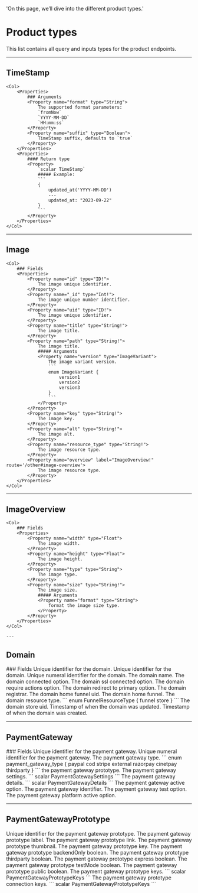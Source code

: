   'On this page, we’ll dive into the different product types.'

# Product types
This list contains all query and inputs types for the product endpoints.

---

## TimeStamp

	<Col>
		<Properties> 
			### Arguments
			<Property name="format" type="String">
				The supported format parameters:
				`fromNow`
				`YYYY-MM-DD`
				`HH:mm:ss`
			</Property>
			<Property name="suffix" type="Boolean">
				TimeStamp suffix, defaults to `true`
			</Property>
		</Properties>
		<Properties> 
			#### Return type
			<Property>
				`scalar TimeStamp`
				##### Example:
				```
				{
					updated_at('YYYY-MM-DD')
					---
					updated_at: "2023-09-22"
				}
				```
			</Property>
		</Properties> 
	</Col>

---

## Image

	<Col>
		### Fields
		<Properties> 
			<Property name="id" type="ID!">
				The image unique identifier.
			</Property>
			<Property name="_id" type="Int!">
				The image unique number identifier.
			</Property>
			<Property name="uid" type="ID!">
				The image unique identifier.
			</Property>
			<Property name="title" type="String!">
				The image title.
			</Property>
			<Property name="path" type="String!">
				The image title.
				##### Arguments
				<Property name="version" type="ImageVariant">
					The image variant version.
					```
					enum ImageVariant {
						version1
						version2
						version3
					}
					```
				</Property>
			</Property>
			<Property name="key" type="String!">
				The image key.
			</Property>
			<Property name="alt" type="String!">
				The image alt.
			</Property>
			<Property name="resource_type" type="String!">
				The image resource type.
			</Property>
			<Property name="overview" label="ImageOverview!" route='/other#image-overview'>
				The image resource type.
			</Property>
		</Properties> 
	</Col>

---

## ImageOverview

	<Col>
		### Fields
		<Properties> 
			<Property name="width" type="Float">
				The image width.
			</Property>
			<Property name="height" type="Float">
				The image height.
			</Property>
			<Property name="type" type="String">
				The image type.
			</Property>
			<Property name="size" type="String!">
				The image size.
				##### Arguments
				<Property name="format" type="String">
					format the image size type.
				</Property>
			</Property>
		</Properties> 
	</Col>

	---

## Domain

<Row>
  <Col>
		### Fields
		<Properties> 
			<Property name="id" type="ID!">
				Unique identifier for the domain.
			</Property>
			<Property name="uid" type="ID!">
				Unique identifier for the domain.
			</Property>
			<Property name="_id" type="Int!">
				Unique numeral identifier for the domain.
			</Property>
			<Property name="name" type="String!">
				The domain name.
			</Property>
			<Property name="connected" type="Boolean!">
				The domain connected option.
			</Property>
			<Property name="ssl_connected" type="Boolean!">
				The domain ssl connected option.
			</Property>
			<Property name="require_actions" type="Boolean!">
				The domain require actions option.
			</Property>
			<Property name="redirect_to_primary" type="Boolean!">
				The domain redirect to primary option.
			</Property>
			<Property name="registrar" type="String">
				The domain registrar.
			</Property>
			<Property name="home_funnel_uid" type="ID">
				The domain home funnel uid.
			</Property>
			<Property name="home_funnel" label="Funnel" type='/funnels/types#funnel'>
				The domain home funnel.
			</Property>
			<Property name="resource_type" type="FunnelResourceType">
				The domain resource type.
				```
				enum FunnelResourceType {
					funnel
					store
				}
				```
			</Property>
			<Property name="store_uid" type="ID">
				The domain store uid.
			</Property>
			<Property name="updated_at" label="TimeStamp!" route='/other#timestamp'>
				Timestamp of when the domain was updated.
			</Property>
			<Property name="created_at" label="TimeStamp!" route='/other#timestamp'>
				Timestamp of when the domain was created.
			</Property>
		</Properties>
  </Col>
</Row>

---

## PaymentGateway

<Row>
  <Col>
		### Fields
		<Properties> 
			<Property name="id" type="ID!">
				Unique identifier for the payment gateway.
			</Property>
			<Property name="_id" type="Int!">
				Unique numeral identifier for the payment gateway.
			</Property>
			<Property name="type" type="payment_gateway_type!">
				The payment gateway type.
				```
				enum payment_gateway_type {
					paypal
					cod
					stripe
					external
					razorpay
					cinetpay
					thirdparty
				}
				```
			</Property>
			<Property name="prototype" label="PaymentGatewayPrototype!" route='/other#payment-gateway-prototype'>
				the payment gateway prototype.
			</Property>
			<Property name="settings" type="PaymentGatewaySettings!">
				The payment gateway settings.
				```
				scalar PaymentGatewaySettings
				```
			</Property>
			<Property name="details" type="PaymentGatewayDetails!">
				The payment gateway details.
				```
				scalar PaymentGatewayDetails
				```
			</Property>
			<Property name="active" type="Boolean!">
				The payment gateway active option.
			</Property>
			<Property name="identifier" type="String!">
				The payment gateway identifier.
			</Property>
			<Property name="test" type="Boolean!">
				The payment gateway test option.
			</Property>
			<Property name="platform_active" type="Boolean!">
				The payment gateway platform active option.
			</Property>
		</Properties>
  </Col>
</Row>

---

## PaymentGatewayPrototype

<Row>  
	<Col>
		<Properties> 
			<Property name="id" type="ID!">
				Unique identifier for the payment gateway prototype.
			</Property>
			<Property name="label" type="String!">
				The payment gateway prototype label.
			</Property>
			<Property name="link" type="String!">
				The payment gateway prototype link.
			</Property>
			<Property name="thumbnail" type="String!">
				The payment gateway prototype thumbnail.
			</Property>
			<Property name="key" type="String!">
				The payment gateway prototype key.
			</Property>
			<Property name="backendOnly" type="Boolean!">
				The payment gateway prototype backendOnly boolean.
			</Property>
			<Property name="thirdparty" type="Boolean!">
				The payment gateway prototype thirdparty boolean.
			</Property>
			<Property name="express" type="Boolean!">
				The payment gateway prototype express boolean.
			</Property>
			<Property name="testMode" type="Boolean!">
				The payment gateway prototype testMode boolean.
			</Property>
			<Property name="public" type="Boolean!">
				The payment gateway prototype public boolean.
			</Property>
			<Property name="keys" type="PaymentGatewayPrototypeKeys!">
				The payment gateway prototype keys.
				```
				scalar PaymentGatewayPrototypeKeys
				```
			</Property>
			<Property name="connection_keys" type="PaymentGatewayPrototypeKeys!">
				The payment gateway prototype connection keys.
				```
				scalar PaymentGatewayPrototypeKeys
				```
			</Property>
		</Properties>	
  </Col>
</Row>
